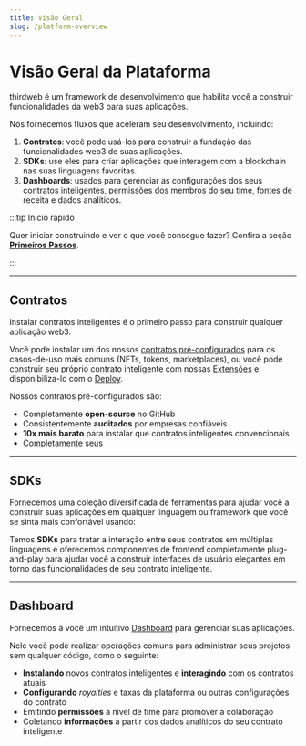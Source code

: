 ```yaml
---
title: Visão Geral
slug: /platform-overview
---
```



# Visão Geral da Plataforma

<div className="heroGrid">

<div>
<p>thirdweb é um framework de desenvolvimento que habilita você a construir funcionalidades da web3 para suas aplicações.</p>

<p>Nós fornecemos fluxos que aceleram seu desenvolvimento, incluindo:</p>

1. **Contratos**: você pode usá-los para construir a fundação das funcionalidades web3 de suas aplicações.
2. **SDKs**: use eles para criar aplicações que interagem com a blockchain nas suas linguagens favoritas.
3. **Dashboards**: usados para gerenciar as configurações dos seus contratos inteligentes, permissões dos membros do seu time, fontes de receita e dados analíticos.

</div>

<div className="heroGridImageContainer">
  <ThemedImage
    sources={{
      light: "/assets/portal-overview-all-light.png",
      dark: "/assets/portal-overview-all-dark.png",
    }}
    className="heroGridImage"
    alt="thirdweb Core Pillars"
  />
</div>

</div>

:::tip Início rápido

Quer iniciar construindo e ver o que você consegue fazer? Confira a seção **[Primeiros Passos](/getting-started/deploying-contracts)**.

:::

<hr
  style={{
    marginTop: 32,
    backgroundColor: "var(--ifm-toc-border-color)",
  }}
/>

## Contratos

<div className="heroGrid">

<div>
  <p>Instalar contratos inteligentes é o primeiro passo para construir qualquer aplicação web3.</p>

Você pode instalar um dos nossos [contratos pré-configurados](/pre-built-contracts) para os casos-de-uso mais comuns (NFTs, tokens, marketplaces),
ou você pode construir seu próprio contrato inteligente com nossas [Extensões](/extensions) e disponibiliza-lo com o [Deploy](/deploy).

<p style={{ marginBottom: 6 }}>Nossos contratos pré-configurados são:</p>

- Completamente **open-source** no GitHub
- Consistentemente **auditados** por empresas confiáveis
- **10x mais barato** para instalar que contratos inteligentes convencionais
- Completamente seus

<div className="row" style={{ marginBottom: 24 }}>
  <div className="col col--12" style={{ marginTop: 8 }}>
    <QuickstartCard
      name="Aprenda mais sobre contratos"
      link="/pre-built-contracts"
      image="/assets/icons/general.png"
    />
  </div>
</div>

</div>

<div className="heroGridImageContainer">
  <ThemedImage
    sources={{
      light: "/assets/platform-overview-contract-light.png",
      dark: "/assets/platform-overview-contract-dark.png",
    }}
    className="heroGridImage"
    alt="Contratos thirdweb"
  />
</div>

</div>

<hr
  style={{
    marginTop: 32,
    backgroundColor: "var(--ifm-toc-border-color)",
  }}
/>

## SDKs

<div className="heroGrid">
  <div>
    <p>
      Fornecemos uma coleção diversificada de ferramentas para ajudar você a construir suas aplicações em qualquer linguagem
      ou framework que você se sinta mais confortável usando:
    </p>

Temos **SDKs** para tratar a interação entre seus contratos em múltiplas linguagens e oferecemos componentes de frontend completamente plug-and-play para ajudar você
a construir interfaces de usuário elegantes em torno das funcionalidades de seu contrato inteligente.

<div className="row" style={{marginBottom:24}}>

<div className="col col--12" style={{ marginTop: 8 }}>
  <QuickstartCard
    name="Aprenda mais sobre os SDKs"
    link="/sdk"
    image="/assets/icons/general.png"
  />
</div>

</div>

<p>

</p>
</div>

<div className="heroGridImageContainer">
    <ThemedImage
      sources={{
        light: "/assets/platform-overview-sdk-light.png",
        dark: "/assets/platform-overview-sdk-dark.png",
      }}
      className="heroGridImage"
      alt="thirdweb sdk"
    />
  </div>
</div>

<hr
  style={{
    marginTop: 32,
    backgroundColor: "var(--ifm-toc-border-color)",
  }}
/>

## Dashboard

<div className="heroGrid">
  
  <div>
    <p>
      Fornecemos à você um intuitivo <a href='https://thirdweb.com/dashboard'>Dashboard</a> para gerenciar suas aplicações.
    </p>

Nele você pode realizar operações comuns para administrar seus projetos sem qualquer código, como o seguinte:

- **Instalando** novos contratos inteligentes e **interagindo** com os contratos atuais
- **Configurando** _royalties_ e taxas da plataforma ou outras configurações do contrato
- Emitindo **permissões** a nível de time para promover a colaboração
- Coletando **informações** à partir dos dados analíticos do seu contrato inteligente

</div>

<div className="heroGridImageContainer">
  <ThemedImage
    sources={{
      light: "/assets/platform-overview-dashboard-light.png",
      dark: "/assets/platform-overview-dashboard-dark.png",
    }}
    className="heroGridImage"
    alt="thirdweb dashboard"
  />
</div>

</div>
